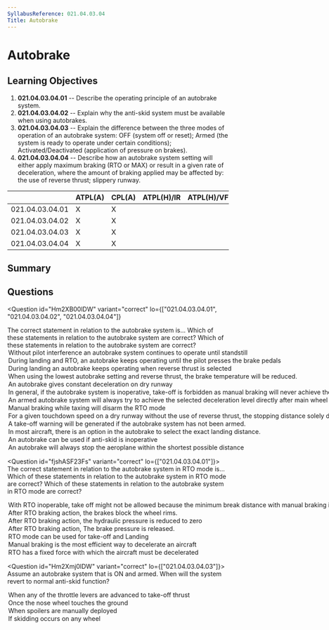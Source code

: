 ```yaml
---
SyllabusReference: 021.04.03.04
Title: Autobrake
---
```


# Autobrake

## Learning Objectives

1. **021.04.03.04.01** -- Describe the operating principle of an autobrake system.
2. **021.04.03.04.02** -- Explain why the anti-skid system must be available when using autobrakes.
3. **021.04.03.04.03** -- Explain the difference between the three modes of operation of an autobrake system: OFF (system off or reset); Armed (the system is ready to operate under certain conditions); Activated/Deactivated (application of pressure on brakes).
4. **021.04.03.04.04** -- Describe how an autobrake system setting will either apply maximum braking (RTO or MAX) or result in a given rate of deceleration, where the amount of braking applied may be affected by: the use of reverse thrust; slippery runway.

|                 | ATPL(A) | CPL(A) | ATPL(H)/IR | ATPL(H)/VFR | CPL(H) | IR  | CBIR(A) |
| --------------- | ------- | ------ | ---------- | ----------- | ------ | --- | ------- |
| 021.04.03.04.01 | X       | X      |            |             |        |     |         |
| 021.04.03.04.02 | X       | X      |            |             |        |     |         |
| 021.04.03.04.03 | X       | X      |            |             |        |     |         |
| 021.04.03.04.04 | X       | X      |            |             |        |     |         |

## Summary

## Questions

<Question
  id="Hm2XB00lDW"
  variant="correct"
  lo={["021.04.03.04.01", "021.04.03.04.02", "021.04.03.04.04"]}
>
  <Text variant="oneCorrect">
    The correct statement in relation to the autobrake system is...
  </Text>
  <Text variant="oneTwo">
    Which of these statements in relation to the autobrake system are correct?
  </Text>
  <Text variant="multipleCorrect" select={5}>
    Which of these statements in relation to the autobrake system are correct?
  </Text>
  <Option
    id="Hm2XB00lDW-1"
    correct
    why="This is true, and required by technical requirements for type certification."
  >
    Without pilot interference an autobrake system continues to operate until
    standstill
  </Option>
  <Option id="Hm2XB00lDW-2" correct>
    During landing and RTO, an autobrake keeps operating until the pilot presses
    the brake pedals
  </Option>
  <Option id="Hm2XB00lDW-3" correct>
    During landing an autobrake keeps operating when reverse thrust is selected
  </Option>
  <Option id="Hm2XB00lDW-4" correct why="">
    When using the lowest autobrake setting and reverse thrust, the brake
    temperature will be reduced.
  </Option>
  <Option
    id="Hm2XB00lDW-C"
    correct
    why="The autobrake system maintains a pre-selected deceleration rate, adapting the brake force as the plane slows down, or as other means of breaking become active (i.e: thrust reverser). Do not confuse with RTO mode where all the available brake pressure is applied!"
  >
    An autobrake gives constant deceleration on dry runway
  </Option>
  <Option
    id="Hm2XB00lDW-5"
    why="Although the second part of the statement is correct, an INOP autobrake just increases the Take off distance required. If enough runway is available, take off is still allowed."
  >
    In general, if the autobrake system is inoperative, take-off is forbidden as
    manual braking will never achieve the brake rate of the autobrake system.
  </Option>
  <Option
    id="Hm2XB00lDW-6"
    why="Not correct since in most aircraft the autobrake engages a couple of seconds after touch down"
  >
    An armed autobrake system will always try to achieve the selected
    deceleration level directly after main wheel touchdown
  </Option>
  <Option
    id="Hm2XB00lDW-7"
    why="RTO is only disabled if braking occurs above a relatively high speed (90kts for a 737-800)."
  >
    Manual braking while taxing will disarm the RTO mode
  </Option>
  <Option
    id="Hm2XB00lDW-8"
    why="Not correct since it also depends on pressure altitude, temperature, and a myriad of other factors"
  >
    For a given touchdown speed on a dry runway without the use of reverse
    thrust, the stopping distance solely depends on the selected ABS setting and
    weight of the aeroplane.
  </Option>
  <Option
    id="Hm2XB00lDW-9"
    why="This is not necessarily true, and depends a lot on aircraft type."
  >
    A take-off warning will be generated if the autobrake system has not been
    armed.
  </Option>
  <Option id="Hm2XB00lDW-A" why="">
    In most aircraft, there is an option in the autobrake to select the exact
    landing distance.
  </Option>
  <Option
    id="Hm2XB00lDW-B"
    why="Aerobraking with INOP anti-skid would result in a hydroplaning aircraft for wet runways which is not a good idea."
  >
    An autobrake can be used if anti-skid is inoperative
  </Option>
  <Option
    id="Hm2XB00lDW-E"
    why="This is not correct, as the autobrake maintains a constant deceleration ratio. Only in RTO mode is the deceleration rate maximum"
  >
    An autobrake will always stop the aeroplane within the shortest possible
    distance
  </Option>
</Question>

<Question id="fjshASF23Fs" variant="correct" lo={["021.04.03.04.01"]}>
  <Text variant="oneCorrect">
    The correct statement in relation to the autobrake system in RTO mode is...
  </Text>
  <Text variant="oneTwo">
    Which of these statements in relation to the autobrake system in RTO mode
    are correct?
  </Text>
  <Text variant="multipleCorrect">
    Which of these statements in relation to the autobrake system in RTO mode
    are correct?
  </Text>
  <Option id="fjshASF23Fs-1" correct why="">
    With RTO inoperable, take off might not be allowed because the minimum break
    distance with manual braking is much longer.
  </Option>
  <Option id="fjshASF23Fs-2" correct why="">
    After RTO braking action, the brakes block the wheel rims.
  </Option>
  <Option
    id="fjshASF23Fs-3"
    why="After RTO braking action, brakes remain in the locked position, so pressure remains."
  >
    After RTO braking action, the hydraulic pressure is reduced to zero
  </Option>
  <Option
    id="fjshASF23Fs-4"
    why="After RTO braking action, brakes remain in the locked position."
  >
    After RTO braking action, The brake pressure is released.
  </Option>
  <Option id="fjshASF23Fs-5" why="">
    RTO mode can be used for take-off and Landing
  </Option>
  <Option id="fjshASF23Fs-6" why="">
    Manual braking is the most efficient way to decelerate an aircraft
  </Option>
  <Option
    id="fjshASF23Fs-7"
    why="the RTO applies a fixed hydraulic pressure, but the force that is applied varies with weight on the wheels."
  >
    RTO has a fixed force with which the aircraft must be decelerated
  </Option>
</Question>

<Question id="Hm2Xmj0lDW" variant="correct" lo={["021.04.03.04.03"]}>
  <Text variant="oneCorrect">
    Assume an autobrake system that is ON and armed. When will the system revert
    to normal anti-skid function?
  </Text>
  <Option id="Hm2Xmj0lDW-1" correct why="">
    When any of the throttle levers are advanced to take-off thrust
  </Option>
  <Option id="Hm2Xmj0lDW-3" why="">
    Once the nose wheel touches the ground
  </Option>
  <Option id="Hm2Xmj0lDW-4" why="">
    When spoilers are manually deployed
  </Option>
  <Option id="Hm2Xmj0lDW-5" why="">
    If skidding occurs on any wheel
  </Option>
</Question>
